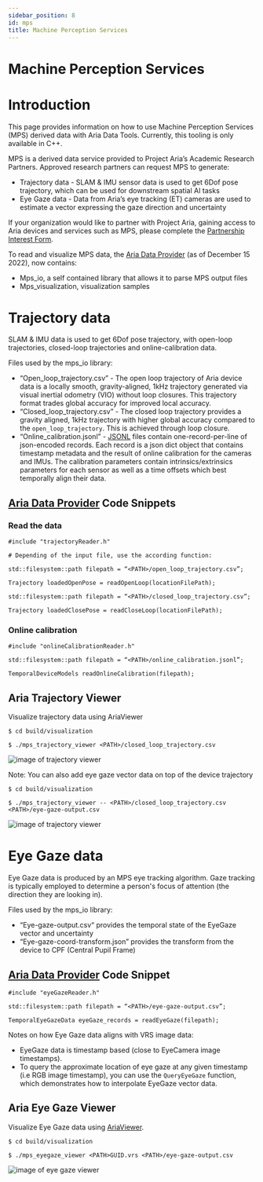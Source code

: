 ```yaml
---
sidebar_position: 8
id: mps
title: Machine Perception Services
---
```


# Machine Perception Services

# Introduction

This page provides information on how to use Machine Perception Services (MPS) derived data with Aria Data Tools. Currently, this tooling is only available in C++.

MPS is a derived data service provided to Project Aria’s Academic Research Partners. Approved research partners can request MPS to generate:

* Trajectory data - SLAM & IMU sensor data is used to get 6Dof pose trajectory, which can be used for downstream spatial AI tasks
* Eye Gaze data -  Data from Aria’s eye tracking (ET) cameras are used to estimate a vector expressing the gaze direction and uncertainty

If your organization would like to partner with Project Aria, gaining access to Aria devices and services such as MPS, please complete the [Partnership Interest Form](https://form.asana.com/?k=XOUA2BN-8ptiKPps2wLG3A&d=26764464567100).

To read and visualize MPS data, the [Aria Data Provider](https://facebookresearch.github.io/Aria_data_tools/docs/howto/dataprovider/) (as of December 15 2022), now contains:

* Mps_io, a self contained library that allows it to parse MPS output files
* Mps_visualization, visualization samples

# Trajectory data

SLAM & IMU data is used to get 6Dof pose trajectory, with open-loop trajectories, closed-loop trajectories and online-calibration data.

Files used by the mps_io library:

* “Open_loop_trajectory.csv” - The open loop trajectory of Aria device data is a locally smooth, gravity-aligned, 1kHz trajectory generated via visual inertial odometry (VIO) without loop closures. This trajectory format trades global accuracy for improved local accuracy.
* “Closed_loop_trajectory.csv” - The closed loop trajectory provides a gravity aligned, 1kHz trajectory with higher global accuracy compared to the `open_loop_trajectory`. This is achieved through loop closure.
* “Online_calibration.jsonl” - [JSONL](https://jsonlines.org/) files contain one-record-per-line of json-encoded records. Each record is a json dict object that contains timestamp metadata and the result of online calibration for the cameras and IMUs. The calibration parameters contain intrinsics/extrinsics parameters for each sensor as well as a time offsets which best temporally align their data.

## [Aria Data Provider](https://facebookresearch.github.io/Aria_data_tools/docs/howto/dataprovider/) Code Snippets

### Read the data

```
#include "trajectoryReader.h"

# Depending of the input file, use the according function:

std::filesystem::path filepath = “<PATH>/open_loop_trajectory.csv”;

Trajectory loadedOpenPose = readOpenLoop(locationFilePath);

std::filesystem::path filepath = “<PATH>/closed_loop_trajectory.csv”;

Trajectory loadedClosePose = readCloseLoop(locationFilePath);
```


### Online calibration

```
#include "onlineCalibrationReader.h"

std::filesystem::path filepath = “<PATH>/online_calibration.jsonl”;

TemporalDeviceModels readOnlineCalibration(filepath);
```

## Aria Trajectory Viewer

Visualize trajectory data using AriaViewer

```
$ cd build/visualization

$ ./mps_trajectory_viewer <PATH>/closed_loop_trajectory.csv
```

![image of trajectory viewer](/img/docs/TrajectoryViewer.png)

Note: You can also add eye gaze vector data on top of the device trajectory

```
$ cd build/visualization

$ ./mps_trajectory_viewer -- <PATH>/closed_loop_trajectory.csv <PATH>/eye-gaze-output.csv
```
![image of trajectory viewer](/img/docs/TrajectoryAndEyeGazeVectorsViewer.png)

# Eye Gaze data

Eye Gaze data is produced by an MPS eye tracking algorithm. Gaze tracking is typically employed to determine a person's focus of attention (the direction they are looking in).

Files used by the mps_io library:

* “Eye-gaze-output.csv“  provides the temporal state of the EyeGaze vector and uncertainty
* “Eye-gaze-coord-transform.json” provides the transform from the device to CPF (Central Pupil Frame)

## [Aria Data Provider](https://facebookresearch.github.io/Aria_data_tools/docs/howto/dataprovider/) Code Snippet

```
#include "eyeGazeReader.h"

std::filesystem::path filepath = “<PATH>/eye-gaze-output.csv”;

TemporalEyeGazeData eyeGaze_records = readEyeGaze(filepath);
```


Notes on how Eye Gaze data aligns with VRS image data:

* EyeGaze data is timestamp based (close to EyeCamera image timestamps).
* To query the approximate location of eye gaze at any given timestamp (i.e RGB image timestamp), you can use the `QueryEyeGaze` function, which demonstrates how to interpolate EyeGaze vector data.

## Aria Eye Gaze Viewer

Visualize Eye Gaze data using [AriaViewer](https://facebookresearch.github.io/Aria_data_tools/docs/howto/visualizing/).

```
$ cd build/visualization

$ ./mps_eyegaze_viewer <PATH>GUID.vrs <PATH>/eye-gaze-output.csv
```

![image of eye gaze viewer](/img/docs/EyeGazeViewer.png)
